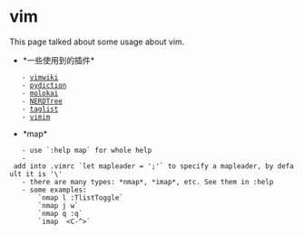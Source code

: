 = vim =

This page talked about some usage about vim.
* *一些使用到的插件*
	- [[vimwiki]]
	- [[pydiction]]
	- [[molokai]]
	- [[NERDTree]]
	- [[taglist]]
	- [[vimim]]

* *map*
	- use `:help map` for whole help
	- add into .vimrc `let mapleader = ';'` to specify a mapleader, by default it is '\'
	- there are many types: *nmap*, *imap*, etc. See them in :help
	- some examples:
		`nmap <silent><leader>l :TlistToggle<cr>`
		`nmap <leader>j <C-W>w`
		`nmap <leader>q :q<cr>`
		`imap <F3> <C-^>`

